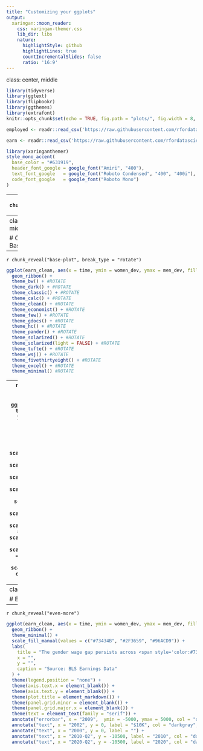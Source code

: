```yaml
---
title: "Customizing your ggplots"
output:
  xaringan::moon_reader:
    css: xaringan-themer.css
    lib_dir: libs
    nature:
      highlightStyle: github
      highlightLines: true
      countIncrementalSlides: false
      ratio: '16:9'
---
```

class: center, middle

```r
library(tidyverse)
library(ggtext)
library(flipbookr)
library(ggthemes)
library(extrafont)
knitr::opts_chunk$set(echo = TRUE, fig.path = "plots/", fig.width = 8, fig.height =5)

employed <- readr::read_csv('https://raw.githubusercontent.com/rfordatascience/tidytuesday/master/data/2021/2021-02-23/employed.csv')

earn <- readr::read_csv('https://raw.githubusercontent.com/rfordatascience/tidytuesday/master/data/2021/2021-02-23/earn.csv')
```

```r
library(xaringanthemer)
style_mono_accent(
  base_color = "#631919",
  header_font_google = google_font("Amiri", "400"),
  text_font_google   = google_font("Roboto Condensed", "400", "400i"),
  code_font_google   = google_font("Roboto Mono")
)
```

---
`r chunk_reveal("clean-data")`


```r
earn %>%
  mutate(median_yearly = median_weekly_earn * 52) %>%
  filter(race != "All Races") %>%
  filter(sex != "Both Sexes") %>%
  group_by(race, sex, year, quarter) %>%
  summarize(
    median_salary = median(median_yearly)
  ) %>%
  pivot_wider(id_cols = c("race", "year", "quarter"), names_from = sex, values_from = median_salary) %>%
  group_by(race) %>%
  mutate(
    time = paste(year, quarter, sep = "-Q"),
    men_dev = Men - (Men + Women)/2,
    women_dev = Women - (Men + Women)/2,
    race = factor(race, levels = c("Asian", "White", "Black or African American"))
  ) ->
earn_clean
```

---
class: center, inverse, middle

# Customization Basics

---
`r chunk_reveal("base-plot", break_type = "rotate")`

```r
ggplot(earn_clean, aes(x = time, ymin = women_dev, ymax = men_dev, fill = race, group = race)) + 
  geom_ribbon() + 
  theme_bw() + #ROTATE
  theme_dark() + #ROTATE
  theme_classic() + #ROTATE
  theme_calc() + #ROTATE
  theme_clean() + #ROTATE
  theme_economist() + #ROTATE
  theme_few() + #ROTATE
  theme_gdocs() + #ROTATE
  theme_hc() + #ROTATE
  theme_pander() + #ROTATE
  theme_solarized() + #ROTATE 
  theme_solarized(light = FALSE) + #ROTATE
  theme_tufte() + #ROTATE
  theme_wsj() + #ROTATE
  theme_fivethirtyeight() + #ROTATE
  theme_excel() + #ROTATE
  theme_minimal() #ROTATE
```

---
`r chunk_reveal("change-color", break_type = "rotate")`
```r
ggplot(earn_clean, aes(x = time, ymin = women_dev, ymax = men_dev, fill = race, group = race)) + 
  geom_ribbon() + 
  theme_minimal() + 
  scale_fill_brewer() + #ROTATE
  scale_fill_brewer(palette = "Greens") + #ROTATE
  scale_fill_brewer(palette = "Set1") + #ROTATE
  scale_fill_brewer(palette = "Spectral") + #ROTATE
  scale_fill_brewer(palette = "Dark2") + #ROTATE
  scale_fill_viridis_d() + #ROTATE
  scale_fill_viridis_d(option = "plasma") + #ROTATE
  scale_fill_viridis_d(option = "inferno") + #ROTATE
  scale_fill_viridis_d(option = "magma") + #ROTATE
  scale_fill_viridis_d(option = "magma", end = .75) + #ROTATE
  scale_fill_manual(values = c("#73434B", "#2F3659", "#96ACD9")) #ROTATE
```

---
class: center, inverse, middle

# Even MORE customization

---
`r chunk_reveal("even-more")`

```r
ggplot(earn_clean, aes(x = time, ymin = women_dev, ymax = men_dev, fill = race, group = race)) + 
  geom_ribbon() + 
  theme_minimal() +
  scale_fill_manual(values = c("#73434B", "#2F3659", "#96ACD9")) + 
  labs(
    title = "The gender wage gap persists across <span style='color:#73434B;'>**Asian**</span>, <span style='color:#2F3659;'>**White**</span>, and <span style='color:#96ACD9;'>**Black**</span> Americans",
    x = "",
    y = "",
    caption = "Source: BLS Earnings Data"
  ) + 
  theme(legend.position = "none") + 
  theme(axis.text.x = element_blank()) +
  theme(axis.text.y = element_blank()) +
  theme(plot.title = element_markdown()) +
  theme(panel.grid.minor = element_blank()) +
  theme(panel.grid.major.x = element_blank()) +
  theme(text = element_text(family = "serif")) +
  annotate("errorbar", x = "2009",  ymin = -5000, ymax = 5000, col = "darkgray") + 
  annotate("text", x = "2002", y = 0, label = "$10K", col = "darkgray", angle = 90, family = "serif") + 
  annotate("text", x = "2000", y = 0, label = "") + 
  annotate("text", x = "2010-Q2", y = -10500, label = "2010", col = "darkgray", family = "serif") + 
  annotate("text", x = "2020-Q2", y = -10500, label = "2020", col = "darkgray", family = "serif")
```